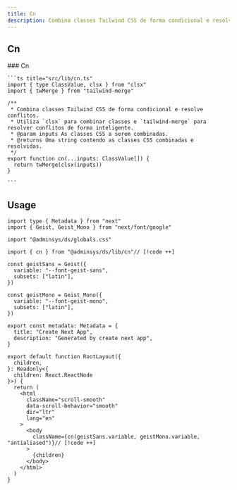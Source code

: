 ```yaml
---
title: Cn
description: Combina classes Tailwind CSS de forma condicional e resolve conflitos. Utiliza `clsx` para combinar classes e `tailwind-merge` para resolver conflitos de forma inteligente.
---
```


## Cn

<Steps>
  <Step>
    ### Cn

    ```ts title="src/lib/cn.ts"
    import { type ClassValue, clsx } from "clsx"
    import { twMerge } from "tailwind-merge"

    /**
     * Combina classes Tailwind CSS de forma condicional e resolve conflitos.
     * Utiliza `clsx` para combinar classes e `tailwind-merge` para resolver conflitos de forma inteligente.
     * @param inputs As classes CSS a serem combinadas.
     * @returns Uma string contendo as classes CSS combinadas e resolvidas.
     */
    export function cn(...inputs: ClassValue[]) {
      return twMerge(clsx(inputs))
    }

    ```

  </Step>
</Steps>

## Usage

```tsx title="src/app/layout.tsx"
import type { Metadata } from "next"
import { Geist, Geist_Mono } from "next/font/google"

import "@adminsys/ds/globals.css"

import { cn } from "@adminsys/ds/lib/cn"// [!code ++]

const geistSans = Geist({
  variable: "--font-geist-sans",
  subsets: ["latin"],
})

const geistMono = Geist_Mono({
  variable: "--font-geist-mono",
  subsets: ["latin"],
})

export const metadata: Metadata = {
  title: "Create Next App",
  description: "Generated by create next app",
}

export default function RootLayout({
  children,
}: Readonly<{
  children: React.ReactNode
}>) {
  return (
    <html
      className="scroll-smooth"
      data-scroll-behavior="smooth"
      dir="ltr"
      lang="en"
    >
      <body
        className={cn(geistSans.variable, geistMono.variable, "antialiased")}// [!code ++]
      >
        {children}
      </body>
    </html>
  )
}

```
